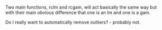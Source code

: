 
Two main functions, rclm and rcgam, will act basically the same way but with their main obvious difference that one is an lm and one is a gam. 

Do I really want to automatically remove outliers?
 - probably not. 
